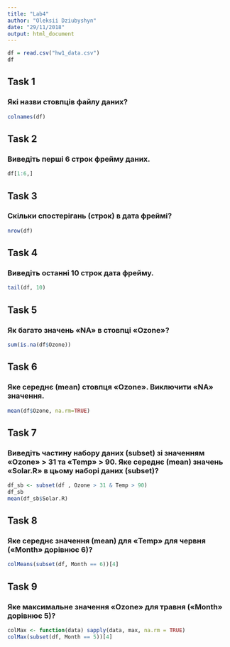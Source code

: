 ```yaml
---
title: "Lab4"
author: "Oleksii Dziubyshyn"
date: "29/11/2018"
output: html_document
---
```


```r
df = read.csv("hw1_data.csv")
df
```


## Task 1
### Які назви стовпців файлу даних? 
```r
colnames(df)
```

## Task 2
### Виведіть перші 6 строк фрейму даних.
```r
df[1:6,]
```

## Task 3
### Скільки спостерігань (строк) в дата фреймі?
```r
nrow(df)
```

## Task 4
### Виведіть останні 10 строк дата фрейму.
```r
tail(df, 10)
```

## Task 5
### Як багато значень «NA» в стовпці «Ozone»?
```r
sum(is.na(df$Ozone))
```

## Task 6
### Яке середнє (mean) стовпця «Ozone». Виключити «NA» значення.
```r
mean(df$Ozone, na.rm=TRUE)
```

## Task 7
### Виведіть частину набору даних (subset) зі значенням «Ozone» > 31 та «Temp» > 90. Яке середнє (mean) значень «Solar.R» в цьому наборі даних (subset)?
```r
df_sb <- subset(df , Ozone > 31 & Temp > 90)
df_sb
mean(df_sb$Solar.R)
```


## Task 8
### Яке середнє значення (mean) для «Temp» для червня («Month» дорівнює 6)?
```r
colMeans(subset(df, Month == 6))[4]
```

## Task 9
### Яке максимальне значення «Ozone» для травня («Month» дорівнює 5)?
```r
colMax <- function(data) sapply(data, max, na.rm = TRUE)
colMax(subset(df, Month == 5))[4]
```